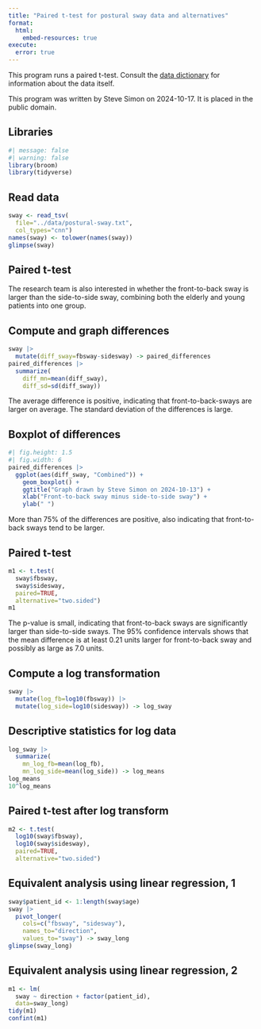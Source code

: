 ```yaml
---
title: "Paired t-test for postural sway data and alternatives"
format: 
  html:
    embed-resources: true
execute: 
  error: true
---
```


This program runs a paired t-test. Consult the [data dictionary][dic] for information about the data itself.

[dic]: https://github.com/pmean/data/blob/main/files/postural-sway.yaml

This program was written by Steve Simon on 2024-10-17. It is placed in the public domain.

## Libraries

```r
#| message: false
#| warning: false
library(broom)
library(tidyverse)
```

## Read data

```r
sway <- read_tsv(
  file="../data/postural-sway.txt",
  col_types="cnn")
names(sway) <- tolower(names(sway))
glimpse(sway)
```

## Paired t-test

The research team is also interested in whether the front-to-back sway is larger than the side-to-side sway, combining both the elderly and young patients into one group.

## Compute and graph differences

```r
sway |>
  mutate(diff_sway=fbsway-sidesway) -> paired_differences
paired_differences |>
  summarize(
    diff_mn=mean(diff_sway),
    diff_sd=sd(diff_sway))
```

The average difference is positive, indicating that front-to-back-sways are larger on average. The standard deviation of the differences is large. 

## Boxplot of differences

```r
#| fig.height: 1.5
#| fig.width: 6
paired_differences |>
  ggplot(aes(diff_sway, "Combined")) +
    geom_boxplot() +
    ggtitle("Graph drawn by Steve Simon on 2024-10-13") +
    xlab("Front-to-back sway minus side-to-side sway") +
    ylab(" ")
```

More than 75% of the differences are positive, also indicating that front-to-back sways tend to be larger.

## Paired t-test

```r
m1 <- t.test(
  sway$fbsway, 
  sway$sidesway,
  paired=TRUE,
  alternative="two.sided")
m1
```
The p-value is small, indicating that front-to-back sways are significantly larger than side-to-side sways. The 95% confidence intervals shows that the mean difference is at least 0.21 units larger for front-to-back sway and possibly as large as 7.0 units.

## Compute a log transformation

```r
sway |>
  mutate(log_fb=log10(fbsway)) |>
  mutate(log_side=log10(sidesway)) -> log_sway
```

## Descriptive statistics for log data

```r
log_sway |>
  summarize(
    mn_log_fb=mean(log_fb),
    mn_log_side=mean(log_side)) -> log_means
log_means
10^log_means
```

## Paired t-test after log transform

```r
m2 <- t.test(
  log10(sway$fbsway), 
  log10(sway$sidesway),
  paired=TRUE,
  alternative="two.sided")
```



## Equivalent analysis using linear regression, 1

```r
sway$patient_id <- 1:length(sway$age)
sway |>
  pivot_longer(
    cols=c("fbsway", "sidesway"),
    names_to="direction",
    values_to="sway") -> sway_long
glimpse(sway_long)
```

## Equivalent analysis using linear regression, 2

```r
m1 <- lm(
  sway ~ direction + factor(patient_id), 
  data=sway_long)
tidy(m1)
confint(m1)
```